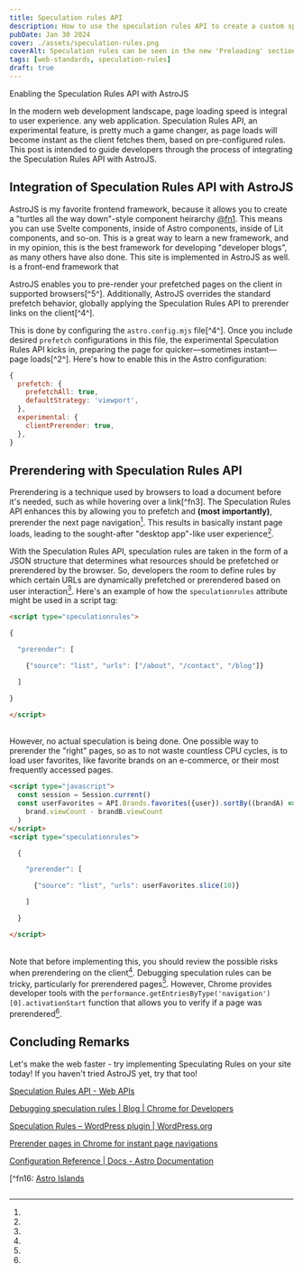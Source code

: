 ```yaml
---
title: Speculation rules API
description: How to use the speculation rules API to create a custom speculative parser for your website.
pubDate: Jan 30 2024
cover: ./assets/speculation-rules.png
coverAlt: Speculation rules can be seen in the new 'Preloading' section of Chrome Developer Tools
tags: [web-standards, speculation-rules]
draft: true
---
```


Enabling the Speculation Rules API with AstroJS

In the modern web development landscape, page loading speed is integral to user
experience. any web application. Speculation Rules API, an experimental feature,
is pretty much a game changer, as page loads will become instant as the client
fetches them, based on pre-configured rules. This post is intended to guide
developers through the process of integrating the Speculation Rules API with
AstroJS.

## Integration of Speculation Rules API with AstroJS

AstroJS is my favorite frontend framework, because it allows you to create a
"turtles all the way down"-style component heirarchy [@fn1](). This means you can
use Svelte components, inside of Astro components, inside of Lit components, and
so-on. This is a great way to learn a new framework, and in my opinion, this is
the best framework for developing "developer blogs", as many others have also
done. This site is implemented in AstroJS as well. is a front-end framework that

AstroJS enables you to pre-render your prefetched pages on the client in
supported browsers\[^5^\]. Additionally, AstroJS overrides the standard prefetch
behavior, globally applying the Speculation Rules API to prerender links on the
client\[^4^\].

This is done by configuring the `astro.config.mjs` file\[^4^\]. Once you include
desired `prefetch` configurations in this file, the experimental Speculation
Rules API kicks in, preparing the page for quicker—sometimes instant—page
loads\[^2^\]. Here's how to enable this in the Astro configuration:

```javascript
{
  prefetch: {
    prefetchAll: true,
    defaultStrategy: 'viewport',
  },
  experimental: {
    clientPrerender: true,
  },
}
```

## Prerendering with Speculation Rules API

Prerendering is a technique used by browsers to load a document before it's
needed, such as while hovering over a link\[^fn3]. The Speculation Rules API
enhances this by allowing you to prefetch and **(most importantly)**, prerender
the next page navigation[^fn2]. This results in basically instant page loads,
leading to the sought-after "desktop app"-like user experience[^fn2].

With the Speculation Rules API, speculation rules are taken in the form of a
JSON structure that determines what resources should be prefetched or
prerendered by the browser. So, developers the room to define rules by
which certain URLs are dynamically prefetched or prerendered based on user
interaction[^fn3]. Here's an example of how the `speculationrules` attribute
might be used in a script tag:

```html
<script type="speculationrules">

{

  "prerender": [

    {"source": "list", "urls": ["/about", "/contact", "/blog"]}

  ]

}

</script>
```

\
However, no actual speculation is being done. One possible way to prerender
the "right" pages, so as to not waste countless CPU cycles, is to load user
favorites, like favorite brands on an e-commerce, or their most frequently
accessed pages.

```html
<script type="javascript">
  const session = Session.current()
  const userFavorites = API.Brands.favorites({user}).sortBy((brandA) =>
    brand.viewCount - brandB.viewCount
  )
</script>
<script type="speculationrules">

  {

    "prerender": [

      {"source": "list", "urls": userFavorites.slice(10)}

    ]

  }

</script>
```

\
Note that before implementing this, you should review the possible risks when
prerendering on the client[^fn1]. Debugging speculation rules can be tricky,
particularly for prerendered pages[^fn2]. However, Chrome provides developer
tools with the `performance.getEntriesByType('navigation')[0].activationStart`
function that allows you to verify if a page was prerendered[^fn3].

## Concluding Remarks

Let's make the web faster - try implementing Speculating Rules on your site
today! If you haven't tried AstroJS yet, try that too!

[^fn1]:
[Speculation Rules API - Web APIs](https://developer.mozilla.org/docs/Web/API/Speculation_Rules_API)

[^fn2]:
[Debugging speculation rules | Blog | Chrome for Developers](https://developer.chrome.com/blog/debugging-speculation-rules/)

[^fn3]:
[Speculation Rules – WordPress plugin | WordPress.org](https://wordpress.org/plugins/speculation-rules/)

[^fn4]:
[Prerender pages in Chrome for instant page navigations](https://developer.chrome.com/docs/web-platform/prerender-pages)

[^fn5]:
[Configuration Reference | Docs - Astro Documentation](https://docs.astro.build/en/reference/configuration-reference/)

[^fn16:
 [Astro Islands](https://docs.astro.build/en/concepts/islands/)
```

